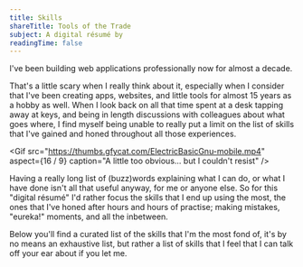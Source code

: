 ```yaml
---
title: Skills
shareTitle: Tools of the Trade
subject: A digital résumé by
readingTime: false
---
```


I've been building web applications professionally now for almost a decade.

<!-- end -->

That's a little scary when I really think about it, especially when I consider
that I've been creating apps, websites, and little tools for almost 15 years as
a hobby as well. When I look back on all that time spent at a desk tapping away
at keys, and being in length discussions with colleagues about what goes where,
I find myself being unable to really put a limit on the list of skills that I've
gained and honed throughout all those experiences.

<Gif
  src="https://thumbs.gfycat.com/ElectricBasicGnu-mobile.mp4"
  aspect={16 / 9}
  caption="A little too obvious... but I couldn't resist"
/>

Having a really long list of (buzz)words explaining what I can do, or what I
have done isn't all that useful anyway, for me or anyone else. So for this
"digital résumé" I'd rather focus the skills that I end up using the most, the
ones that I've honed after hours and hours of practise; making mistakes,
"eureka!" moments, and all the inbetween.

Below you'll find a curated list of the skills that I'm the most fond of, it's
by no means an exhaustive list, but rather a list of skills that I feel that I
can talk off your ear about if you let me.
